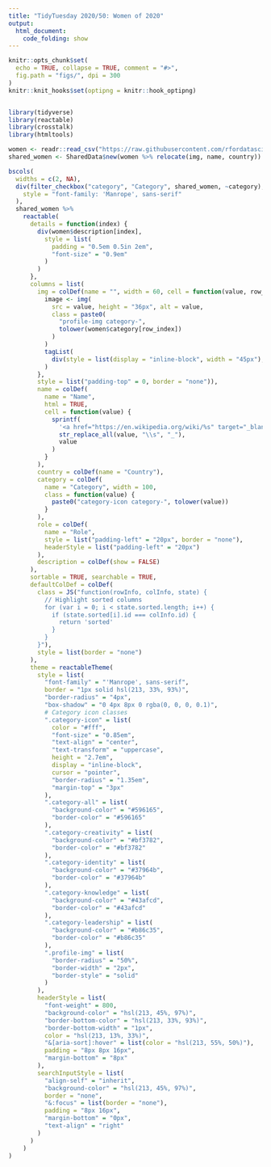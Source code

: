 ```yaml
---
title: "TidyTuesday 2020/50: Women of 2020"
output:
  html_document:
    code_folding: show
---
```


<link rel="preconnect" href="https://fonts.gstatic.com">
<link href="https://fonts.googleapis.com/css2?family=Manrope:wght@400;800&display=swap" rel="stylesheet">

```r
knitr::opts_chunk$set(
  echo = TRUE, collapse = TRUE, comment = "#>",
  fig.path = "figs/", dpi = 300
)
knitr::knit_hooks$set(optipng = knitr::hook_optipng)
```

```r
```

```r
library(tidyverse)
library(reactable)
library(crosstalk)
library(htmltools)

women <- readr::read_csv("https://raw.githubusercontent.com/rfordatascience/tidytuesday/master/data/2020/2020-12-08/women.csv")
shared_women <- SharedData$new(women %>% relocate(img, name, country))

bscols(
  widths = c(2, NA),
  div(filter_checkbox("category", "Category", shared_women, ~category),
    style = "font-family: 'Manrope', sans-serif"
  ),
  shared_women %>%
    reactable(
      details = function(index) {
        div(women$description[index],
          style = list(
            padding = "0.5em 0.5in 2em",
            "font-size" = "0.9em"
          )
        )
      },
      columns = list(
        img = colDef(name = "", width = 60, cell = function(value, row_index) {
          image <- img(
            src = value, height = "36px", alt = value,
            class = paste0(
              "profile-img category-",
              tolower(women$category[row_index])
            )
          )
          tagList(
            div(style = list(display = "inline-block", width = "45px"), image),
          )
        },
        style = list("padding-top" = 0, border = "none")),
        name = colDef(
          name = "Name",
          html = TRUE,
          cell = function(value) {
            sprintf(
              '<a href="https://en.wikipedia.org/wiki/%s" target="_blank">%s</a>',
              str_replace_all(value, "\\s", "_"),
              value
            )
          }
        ),
        country = colDef(name = "Country"),
        category = colDef(
          name = "Category", width = 100,
          class = function(value) {
            paste0("category-icon category-", tolower(value))
          }
        ),
        role = colDef(
          name = "Role",
          style = list("padding-left" = "20px", border = "none"),
          headerStyle = list("padding-left" = "20px")
        ),
        description = colDef(show = FALSE)
      ),
      sortable = TRUE, searchable = TRUE,
      defaultColDef = colDef(
        class = JS("function(rowInfo, colInfo, state) {
          // Highlight sorted columns
          for (var i = 0; i < state.sorted.length; i++) {
            if (state.sorted[i].id === colInfo.id) {
              return 'sorted'
            }
          }
        }"),
        style = list(border = "none")
      ),
      theme = reactableTheme(
        style = list(
          "font-family" = "'Manrope', sans-serif",
          border = "1px solid hsl(213, 33%, 93%)",
          "border-radius" = "4px",
          "box-shadow" = "0 4px 8px 0 rgba(0, 0, 0, 0.1)",
          # Category icon classes
          ".category-icon" = list(
            color = "#fff",
            "font-size" = "0.85em",
            "text-align" = "center",
            "text-transform" = "uppercase",
            height = "2.7em",
            display = "inline-block",
            cursor = "pointer",
            "border-radius" = "1.35em",
            "margin-top" = "3px"
          ),
          ".category-all" = list(
            "background-color" = "#596165",
            "border-color" = "#596165"
          ),
          ".category-creativity" = list(
            "background-color" = "#bf3782",
            "border-color" = "#bf3782"
          ),
          ".category-identity" = list(
            "background-color" = "#37964b",
            "border-color" = "#37964b"
          ),
          ".category-knowledge" = list(
            "background-color" = "#43afcd",
            "border-color" = "#43afcd"
          ),
          ".category-leadership" = list(
            "background-color" = "#b86c35",
            "border-color" = "#b86c35"
          ),
          ".profile-img" = list(
            "border-radius" = "50%",
            "border-width" = "2px",
            "border-style" = "solid"
          )
        ),
        headerStyle = list(
          "font-weight" = 800,
          "background-color" = "hsl(213, 45%, 97%)",
          "border-bottom-color" = "hsl(213, 33%, 93%)",
          "border-bottom-width" = "1px",
          color = "hsl(213, 13%, 33%)",
          "&[aria-sort]:hover" = list(color = "hsl(213, 55%, 50%)"),
          padding = "8px 8px 16px",
          "margin-bottom" = "8px"
        ),
        searchInputStyle = list(
          "align-self" = "inherit",
          "background-color" = "hsl(213, 45%, 97%)",
          border = "none",
          "&:focus" = list(border = "none"),
          padding = "8px 16px",
          "margin-bottom" = "0px",
          "text-align" = "right"
        )
      )
    )
)
```
